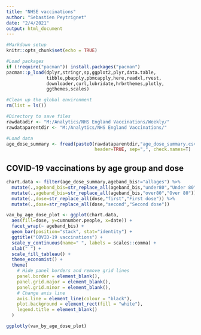 ```yaml
---
title: "NHSE vaccinations"
author: "Sebastien Peytrignet"
date: "2/4/2021"
output: html_document
---
```


```r

#Markdown setup
knitr::opts_chunk$set(echo = TRUE)

#Load packages
if (!require("pacman")) install.packages("pacman")
pacman::p_load(dplyr,stringr,sp,ggplot2,plyr,data.table,
               tibble,pbapply,pbmcapply,here,readxl,rvest,
               downloader,curl,lubridate,hrbrthemes,plotly,
               ggthemes,scales)

#Clean up the global environment
rm(list = ls())

#Directory to save files
rawdatadir <- "M:/Analytics/NHS England Vaccinations/Weekly/"
rawdataparentdir <- "M:/Analytics/NHS England Vaccinations/"

#Load data
age_dose_summary <- fread(paste0(rawdataparentdir,"age_dose_summary.csv"),
                                 header=TRUE, sep=",", check.names=T)
```

## COVID-19 vaccinations by age group and dose

```r
chart.data <- filter(age_dose_summary,ageband_bis!="allages") %>%
  mutate(.,ageband_bis=str_replace_all(ageband_bis,"under80","Under 80")) %>%
  mutate(.,ageband_bis=str_replace_all(ageband_bis,"over80","Over 80")) %>%
  mutate(.,dose=str_replace_all(dose,"first","First dose")) %>%
  mutate(.,dose=str_replace_all(dose,"second","Second dose"))

vax_by_age_dose_plot <- ggplot(chart.data,
  aes(fill=dose, y=cumnumber.people, x=date)) +
  facet_wrap(~ ageband_bis) +
  geom_bar(position="stack", stat="identity") +
  ggtitle("COVID-19 vaccinations") +
  scale_y_continuous(name=" ", labels = scales::comma) +
  xlab(" ") +
  scale_fill_tableau() +
  theme_economist() +
  theme(
    # Hide panel borders and remove grid lines
    panel.border = element_blank(),
    panel.grid.major = element_blank(),
    panel.grid.minor = element_blank(),
    # Change axis line
    axis.line = element_line(colour = "black"),
    plot.background = element_rect(fill = "white"),
    legend.title = element_blank()
  )

ggplotly(vax_by_age_dose_plot)
```